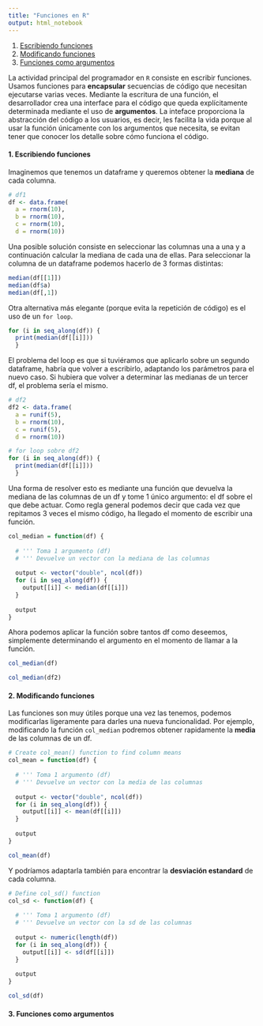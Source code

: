 ```yaml
---
title: "Funciones en R"
output: html_notebook
---
```


  1. [Escribiendo funciones](#escribiendo-funciones)
  2. [Modificando funciones](#modificando-funciones)
  3. [Funciones como argumentos](#funciones-como-argumentos)

La actividad principal del programador en `R` consiste en escribir funciones. Usamos funciones para **encapsular** secuencias de código que necesitan ejecutarse varias veces. Mediante la escritura de una función, el desarrollador crea una interface para el código que queda explícitamente determinada mediante el uso de **argumentos**. La inteface proporciona la abstracción del código a los usuarios, es decir, les facilita la vida porque al usar la función únicamente con los argumentos que necesita, se evitan tener que conocer los detalle sobre cómo funciona el código. 
  
  
#### 1. Escribiendo funciones
Imaginemos que tenemos un dataframe y queremos obtener la **mediana** de cada columna.

```r
# df1
df <- data.frame(
  a = rnorm(10), 
  b = rnorm(10),
  c = rnorm(10),
  d = rnorm(10))
```

Una posible solución consiste en seleccionar las columnas una a una y a continuación calcular la mediana de cada una de ellas. Para seleccionar la columna de un dataframe podemos hacerlo de 3 formas distintas: 
```r
median(df[[1]])
median(df$a)
median(df[,1])
```

Otra alternativa más elegante (porque evita la repetición de código) es el uso de un `for loop`. 
```r
for (i in seq_along(df)) {
  print(median(df[[i]]))
  }
```

El problema del loop es que si tuviéramos que aplicarlo sobre un segundo dataframe, habría que volver a escribirlo, adaptando los parámetros para el nuevo caso. Si hubiera que volver a determinar las medianas de un tercer df, el problema sería el mismo. 

```r
# df2
df2 <- data.frame(
  a = runif(5), 
  b = rnorm(10),
  c = runif(5),
  d = rnorm(10))

# for loop sobre df2
for (i in seq_along(df)) {
  print(median(df[[i]]))
  }

```
Una forma de resolver esto es mediante una función que devuelva la mediana de las columnas de un df y tome 1 único argumento: el df sobre el que debe actuar. Como regla general podemos decir que cada vez que repitamos 3 veces el mismo código, ha llegado el momento de escribir una función.  

```r
col_median = function(df) {
  
  # ''' Toma 1 argumento (df)
  # ''' Devuelve un vector con la mediana de las columnas 
  
  output <- vector("double", ncol(df))  
  for (i in seq_along(df)) {            
    output[[i]] <- median(df[[i]])      
  }
  
  output
}
```

Ahora podemos aplicar la función sobre tantos df como deseemos, simplemente determinando el argumento en el momento de llamar a la función. 
```r
col_median(df)
```

```r
col_median(df2)
```


#### 2. Modificando funciones

Las funciones son muy útiles porque una vez las tenemos, podemos modificarlas ligeramente para darles una nueva funcionalidad. Por ejemplo, modificando la función `col_median` podremos obtener rapidamente la **media** de las columnas de un df. 

```r
# Create col_mean() function to find column means
col_mean = function(df) {
  
  # ''' Toma 1 argumento (df)
  # ''' Devuelve un vector con la media de las columnas 
  
  output <- vector("double", ncol(df))  
  for (i in seq_along(df)) {            
    output[[i]] <- mean(df[[i]])      
  }
  
  output
}

col_mean(df)
```

Y podríamos adaptarla también para encontrar la **desviación estandard** de cada columna. 
```r
# Define col_sd() function
col_sd <- function(df) {
  
  # ''' Toma 1 argumento (df)
  # ''' Devuelve un vector con la sd de las columnas 
  
  output <- numeric(length(df))
  for (i in seq_along(df)) {
    output[[i]] <- sd(df[[i]])
  }
  
  output
}

col_sd(df)
```

#### 3. Funciones como argumentos
